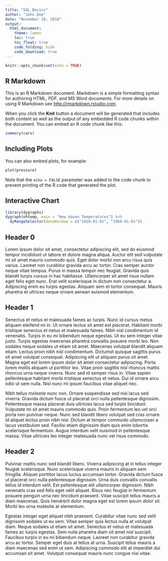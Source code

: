 ```yaml
---
title: "SQL_Basics"
author: "John Doe"
date: "November 10, 2018"
output:
  html_document:
    theme: lumen
    toc: true
    toc_float: true
    code_folding: hide
    code_download: true
---
```


```r
knitr::opts_chunk$set(echo = TRUE)
```

## R Markdown

This is an R Markdown document. Markdown is a simple formatting syntax for authoring HTML, PDF, and MS Word documents. For more details on using R Markdown see <http://rmarkdown.rstudio.com>.

When you click the **Knit** button a document will be generated that includes both content as well as the output of any embedded R code chunks within the document. You can embed an R code chunk like this:

```r
summary(cars)
```

## Including Plots

You can also embed plots, for example:

```r
plot(pressure)
```

Note that the `echo = FALSE` parameter was added to the code chunk to prevent printing of the R code that generated the plot.

## Interactive Chart

```r
library(dygraphs)
dygraph(nhtemp, main = "New Haven Temperatures") %>% 
  dyRangeSelector(dateWindow = c("1920-01-01", "1960-01-01"))
```

## Header 0

Lorem ipsum dolor sit amet, consectetur adipiscing elit, sed do eiusmod tempor incididunt ut labore et dolore magna aliqua. Auctor elit sed vulputate mi sit amet mauris commodo quis. Eget dolor morbi non arcu risus quis varius. Laoreet non curabitur gravida arcu ac tortor. Cras semper auctor neque vitae tempus. Purus in massa tempor nec feugiat. Gravida quis blandit turpis cursus in hac habitasse. Ullamcorper sit amet risus nullam eget felis eget nunc. Erat velit scelerisque in dictum non consectetur a. Adipiscing enim eu turpis egestas. Aliquam sem et tortor consequat. Mauris pharetra et ultrices neque ornare aenean euismod elementum.

## Header 1

Senectus et netus et malesuada fames ac turpis. Nunc id cursus metus aliquam eleifend mi in. Ut ornare lectus sit amet est placerat. Habitant morbi tristique senectus et netus et malesuada fames. Nibh nisl condimentum id venenatis. Turpis in eu mi bibendum neque egestas. Ut eu sem integer vitae justo. Turpis egestas maecenas pharetra convallis posuere morbi leo. Non sodales neque sodales ut etiam sit amet. Maecenas volutpat blandit aliquam etiam. Lectus proin nibh nisl condimentum. Dictumst quisque sagittis purus sit amet volutpat consequat. Adipiscing elit ut aliquam purus sit amet. Magna eget est lorem ipsum dolor sit amet consectetur adipiscing. Porta lorem mollis aliquam ut porttitor leo. Vitae proin sagittis nisl rhoncus mattis rhoncus urna neque viverra. Nunc sed id semper risus in. Vitae sapien pellentesque habitant morbi tristique senectus et netus. Dui id ornare arcu odio ut sem nulla. Nisl nunc mi ipsum faucibus vitae aliquet nec.

Nibh tellus molestie nunc non. Ornare suspendisse sed nisi lacus sed viverra. Gravida dictum fusce ut placerat orci nulla pellentesque dignissim. Pellentesque massa placerat duis ultricies lacus sed turpis tincidunt. Vulputate mi sit amet mauris commodo quis. Proin fermentum leo vel orci porta non pulvinar neque. Nunc sed blandit libero volutpat sed cras ornare. Id aliquet lectus proin nibh nisl. Dictum at tempor commodo ullamcorper a lacus vestibulum sed. Facilisi etiam dignissim diam quis enim lobortis scelerisque fermentum. Augue interdum velit euismod in pellentesque massa. Vitae ultricies leo integer malesuada nunc vel risus commodo.

## Header 2

Pulvinar mattis nunc sed blandit libero. Viverra adipiscing at in tellus integer feugiat scelerisque. Nunc scelerisque viverra mauris in aliquam sem fringilla. Aliquet porttitor lacus luctus accumsan tortor. Gravida dictum fusce ut placerat orci nulla pellentesque dignissim. Urna duis convallis convallis tellus id interdum velit. Est pellentesque elit ullamcorper dignissim. Nibh venenatis cras sed felis eget velit aliquet. Risus nec feugiat in fermentum posuere penguin urna nec tincidunt praesent. Vitae suscipit tellus mauris a diam maecenas. Quis hendrerit dolor magna eget est lorem ipsum dolor sit. Morbi leo urna molestie at elementum.

Egestas integer eget aliquet nibh praesent. Curabitur vitae nunc sed velit dignissim sodales ut eu sem. Vitae semper quis lectus nulla at volutpat diam. Neque sodales ut etiam sit amet. Senectus et netus et malesuada fames ac turpis egestas. Sem nulla pharetra diam sit amet nisl suscipit. Faucibus turpis in eu mi bibendum neque. Laoreet non curabitur gravida arcu ac tortor. Semper eget duis at tellus at urna. Suscipit tellus mauris a diam maecenas sed enim ut sem. Adipiscing commodo elit at imperdiet dui accumsan sit amet. Volutpat consequat mauris nunc congue nisi vitae.
